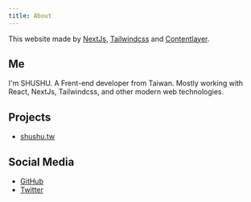 ```yaml
---
title: About
---
```


This website made by [NextJs](https://nextjs.org/), [Tailwindcss](https://tailwindcss.com/) and [Contentlayer](https://contentlayer.dev/).

## Me

I'm SHUSHU. A Frent-end developer from Taiwan. 
Mostly working with React, NextJs, Tailwindcss, and other modern web technologies.

## Projects

- [shushu.tw](https://www.shushu.tw/)

## Social Media

- [GitHub](https://github.com/SHUSHU010829)
- [Twitter](https://twitter.com/SHUSHU_0829)
